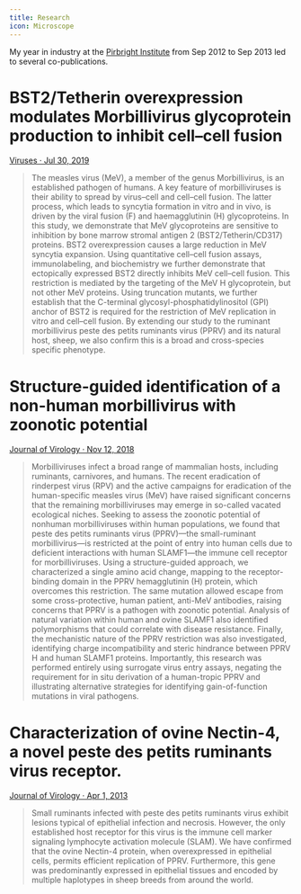 ```yaml
---
title: Research
icon: Microscope
---
```


My year in industry at the [Pirbright Institute](https://www.pirbright.ac.uk) from Sep 2012 to Sep 2013 led to several co-publications.

# BST2/Tetherin overexpression modulates Morbillivirus glycoprotein production to inhibit cell–cell fusion

[Viruses · Jul 30, 2019](https://www.mdpi.com/1999-4915/11/8/692)

> The measles virus (MeV), a member of the genus Morbillivirus, is an established pathogen of humans. A key feature of morbilliviruses is their ability to spread by virus–cell and cell–cell fusion. The latter process, which leads to syncytia formation in vitro and in vivo, is driven by the viral fusion (F) and haemagglutinin (H) glycoproteins. In this study, we demonstrate that MeV glycoproteins are sensitive to inhibition by bone marrow stromal antigen 2 (BST2/Tetherin/CD317) proteins. BST2 overexpression causes a large reduction in MeV syncytia expansion. Using quantitative cell–cell fusion assays, immunolabeling, and biochemistry we further demonstrate that ectopically expressed BST2 directly inhibits MeV cell–cell fusion. This restriction is mediated by the targeting of the MeV H glycoprotein, but not other MeV proteins. Using truncation mutants, we further establish that the C-terminal glycosyl-phosphatidylinositol (GPI) anchor of BST2 is required for the restriction of MeV replication in vitro and cell–cell fusion. By extending our study to the ruminant morbillivirus peste des petits ruminants virus (PPRV) and its natural host, sheep, we also confirm this is a broad and cross-species specific phenotype.

# Structure-guided identification of a non-human morbillivirus with zoonotic potential

[Journal of Virology · Nov 12, 2018](https://jvi.asm.org/content/92/23/e01248-18)

> Morbilliviruses infect a broad range of mammalian hosts, including ruminants, carnivores, and humans. The recent eradication of rinderpest virus (RPV) and the active campaigns for eradication of the human-specific measles virus (MeV) have raised significant concerns that the remaining morbilliviruses may emerge in so-called vacated ecological niches. Seeking to assess the zoonotic potential of nonhuman morbilliviruses within human populations, we found that peste des petits ruminants virus (PPRV)—the small-ruminant morbillivirus—is restricted at the point of entry into human cells due to deficient interactions with human SLAMF1—the immune cell receptor for morbilliviruses. Using a structure-guided approach, we characterized a single amino acid change, mapping to the receptor-binding domain in the PPRV hemagglutinin (H) protein, which overcomes this restriction. The same mutation allowed escape from some cross-protective, human patient, anti-MeV antibodies, raising concerns that PPRV is a pathogen with zoonotic potential. Analysis of natural variation within human and ovine SLAMF1 also identified polymorphisms that could correlate with disease resistance. Finally, the mechanistic nature of the PPRV restriction was also investigated, identifying charge incompatibility and steric hindrance between PPRV H and human SLAMF1 proteins. Importantly, this research was performed entirely using surrogate virus entry assays, negating the requirement for in situ derivation of a human-tropic PPRV and illustrating alternative strategies for identifying gain-of-function mutations in viral pathogens.

# Characterization of ovine Nectin-4, a novel peste des petits ruminants virus receptor.

[Journal of Virology · Apr 1, 2013](http://www.ncbi.nlm.nih.gov/pubmed/23388720)

> Small ruminants infected with peste des petits ruminants virus exhibit lesions typical of epithelial infection and necrosis. However, the only established host receptor for this virus is the immune cell marker signaling lymphocyte activation molecule (SLAM). We have confirmed that the ovine Nectin-4 protein, when overexpressed in epithelial cells, permits efficient replication of PPRV. Furthermore, this gene was predominantly expressed in epithelial tissues and encoded by multiple haplotypes in sheep breeds from around the world.
